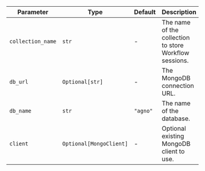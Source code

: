 | Parameter            | Type                    | Default | Description                                                |
| ------------------- | ----------------------- | ------- | ---------------------------------------------------------- |
| `collection_name`   | `str`                   | -       | The name of the collection to store Workflow sessions.      |
| `db_url`            | `Optional[str]`         | -  | The MongoDB connection URL.                                |
| `db_name`           | `str`                   | `"agno"` | The name of the database.                                 |
| `client`            | `Optional[MongoClient]` | -  | Optional existing MongoDB client to use.                   |

